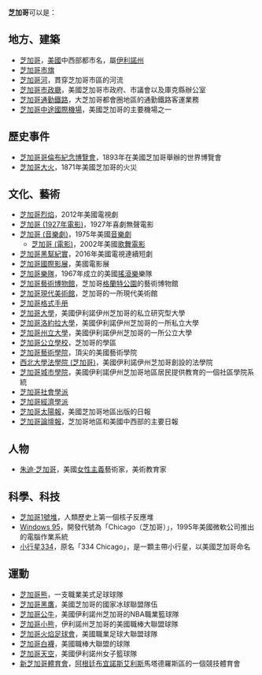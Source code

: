 '''芝加哥'''可以是：

== 地方、建築 ==
* [[芝加哥|芝加哥]]，[[美國|美國]]中西部都市名，屬[[伊利諾州|伊利諾州]]
* [[芝加哥市旗|芝加哥市旗]]
* [[芝加哥河|芝加哥河]]，貫穿芝加哥市區的河流
* [[芝加哥市政廳|芝加哥市政廳]]，美國芝加哥市政府、市議會以及庫克縣辦公室
* [[芝加哥通勤鐵路|芝加哥通勤鐵路]]，大芝加哥都會圈地區的通勤鐵路客運業務
* [[芝加哥中途國際機場|芝加哥中途國際機場]]，美國芝加哥的主要機場之一

== 歷史事件 ==
* [[芝加哥哥倫布紀念博覽會|芝加哥哥倫布紀念博覽會]]，1893年在美國芝加哥舉辦的世界博覽會
* [[芝加哥大火|芝加哥大火]]，1871年美國芝加哥的火災

== 文化、藝術 ==
* [[芝加哥烈焰|芝加哥烈焰]]，2012年美國電視劇
* [[芝加哥_(1927年電影)|芝加哥 (1927年電影)]]，1927年喜劇無聲電影
* [[芝加哥_(音樂劇)|芝加哥 (音樂劇)]]，1975年美國[[音樂劇|音樂劇]]
** [[芝加哥_(電影)|芝加哥 (電影)]]，2002年美國[[歌舞片|歌舞電影]]
* [[芝加哥黑幫紀實|芝加哥黑幫紀實]]，2016年美國電視連續短劇
* [[芝加哥國際影展|芝加哥國際影展]]，美國電影展
* [[芝加哥樂隊|芝加哥樂隊]]，1967年成立的美國[[搖滾樂|搖滾樂]]樂隊
* [[芝加哥藝術博物館|芝加哥藝術博物館]]，芝加哥[[格蘭特公園|格蘭特公園]]的藝術博物館
* [[芝加哥現代美術館|芝加哥現代美術館]]，芝加哥的一所現代美術館
* [[芝加哥格式手册|芝加哥格式手册]]
* [[芝加哥大學|芝加哥大學]]，美國伊利諾伊州芝加哥的私立研究型大學
* [[芝加哥洛約拉大學|芝加哥洛約拉大學]]，美國伊利諾伊州芝加哥的一所私立大學
* [[芝加哥州立大學|芝加哥州立大學]]，美國伊利諾伊州芝加哥的一所公立大學
* [[芝加哥公立學校|芝加哥公立學校]]，芝加哥的學區
* [[芝加哥藝術學院|芝加哥藝術學院]]，頂尖的美國藝術學院
* [[西北大學法學院_(芝加哥)|西北大學法學院 (芝加哥)]]，美國伊利諾伊州芝加哥創設的法學院
* [[芝加哥城市學院|芝加哥城市學院]]，美國伊利諾伊州芝加哥地區居民提供教育的一個社區學院系統
* [[芝加哥社會學派|芝加哥社會學派]]
* [[芝加哥經濟學派|芝加哥經濟學派]]
* [[芝加哥太陽報|芝加哥太陽報]]，美國芝加哥地區出版的日報
* [[芝加哥論壇報|芝加哥論壇報]]，芝加哥地區和美國中西部的主要日報

== 人物 ==
* [[朱迪·芝加哥|朱迪·芝加哥]]，美國[[女性主義|女性主義]]藝術家，美術教育家

== 科學、科技 ==
* [[芝加哥1號堆|芝加哥1號堆]]，人類歷史上第一個核子反應堆
* [[Windows_95|Windows 95]]，開發代號為「Chicago（芝加哥）」，1995年美國微軟公司推出的電腦作業系統
* [[小行星334|小行星334]]，原名「334 Chicago」，是一顆主帶小行星，以美國芝加哥命名

== 運動 ==
* [[芝加哥熊|芝加哥熊]]，一支職業美式足球球隊
* [[芝加哥黑鷹|芝加哥黑鷹]]，美國芝加哥的國家冰球聯盟隊伍
* [[芝加哥公牛|芝加哥公牛]]，美國伊利諾州芝加哥的NBA職業籃球隊
* [[芝加哥小熊|芝加哥小熊]]，伊利諾州芝加哥的美國職棒大聯盟球隊
* [[芝加哥火焰足球會|芝加哥火焰足球會]]，美國職業足球大聯盟球隊
* [[芝加哥白襪|芝加哥白襪]]，美國職棒大聯盟的球隊
* [[芝加哥天空|芝加哥天空]]，美國伊利諾州女子籃球隊
* [[新芝加哥竞技俱乐部|新芝加哥體育會]]，[[阿根廷|阿根廷]][[布宜諾斯艾利斯|布宜諾斯艾利斯]]馬塔德羅斯區的一個競技體育會

{{disambig|C|Cat=三字译名消歧义}}